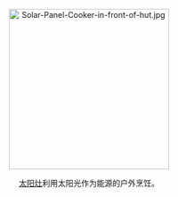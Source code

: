 <center>[[File:Solar-Panel-Cooker-in-front-of-hut.jpg|288px]]
<br><center>[[太阳灶|太阳灶]]利用太阳光作为能源的户外烹饪。</center>